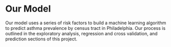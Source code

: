 # Our Model

Our model uses a series of risk factors to build a machine learning algorithm to predict asthma prevalence by census tract in Philadelphia. Our process is outlined in the exploratory analysis, regression and cross validation, and prediction sections of this project. 



